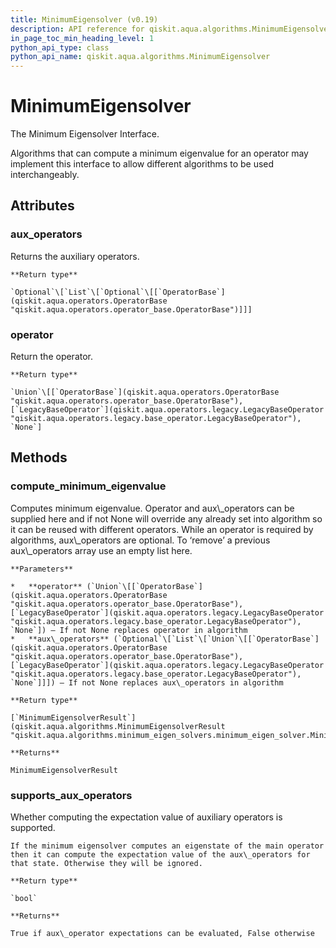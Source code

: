 ```yaml
---
title: MinimumEigensolver (v0.19)
description: API reference for qiskit.aqua.algorithms.MinimumEigensolver in qiskit v0.19
in_page_toc_min_heading_level: 1
python_api_type: class
python_api_name: qiskit.aqua.algorithms.MinimumEigensolver
---
```


# MinimumEigensolver

<Class id="qiskit.aqua.algorithms.MinimumEigensolver" isDedicatedPage={true} github="https://github.com/qiskit-community/qiskit-aqua/tree/stable/0.7/qiskit/aqua/algorithms/minimum_eigen_solvers/minimum_eigen_solver.py" signature="MinimumEigensolver" modifiers="class">
  The Minimum Eigensolver Interface.

  Algorithms that can compute a minimum eigenvalue for an operator may implement this interface to allow different algorithms to be used interchangeably.

  ## Attributes

  <span id="minimumeigensolver-aux-operators" />

  ### aux\_operators

  <Attribute id="qiskit.aqua.algorithms.MinimumEigensolver.aux_operators" attributeTypeHint="Optional[List[Optional[qiskit.aqua.operators.operator_base.OperatorBase]]]" modifiers="abstract property">
    Returns the auxiliary operators.

    **Return type**

    `Optional`\[`List`\[`Optional`\[[`OperatorBase`](qiskit.aqua.operators.OperatorBase "qiskit.aqua.operators.operator_base.OperatorBase")]]]
  </Attribute>

  <span id="minimumeigensolver-operator" />

  ### operator

  <Attribute id="qiskit.aqua.algorithms.MinimumEigensolver.operator" attributeTypeHint="Optional[Union[qiskit.aqua.operators.operator_base.OperatorBase, qiskit.aqua.operators.legacy.base_operator.LegacyBaseOperator]]" modifiers="abstract property">
    Return the operator.

    **Return type**

    `Union`\[[`OperatorBase`](qiskit.aqua.operators.OperatorBase "qiskit.aqua.operators.operator_base.OperatorBase"), [`LegacyBaseOperator`](qiskit.aqua.operators.legacy.LegacyBaseOperator "qiskit.aqua.operators.legacy.base_operator.LegacyBaseOperator"), `None`]
  </Attribute>

  ## Methods

  <span id="minimumeigensolver-compute-minimum-eigenvalue" />

  ### compute\_minimum\_eigenvalue

  <Function id="qiskit.aqua.algorithms.MinimumEigensolver.compute_minimum_eigenvalue" signature="MinimumEigensolver.compute_minimum_eigenvalue(operator=None, aux_operators=None)" modifiers="abstract">
    Computes minimum eigenvalue. Operator and aux\_operators can be supplied here and if not None will override any already set into algorithm so it can be reused with different operators. While an operator is required by algorithms, aux\_operators are optional. To ‘remove’ a previous aux\_operators array use an empty list here.

    **Parameters**

    *   **operator** (`Union`\[[`OperatorBase`](qiskit.aqua.operators.OperatorBase "qiskit.aqua.operators.operator_base.OperatorBase"), [`LegacyBaseOperator`](qiskit.aqua.operators.legacy.LegacyBaseOperator "qiskit.aqua.operators.legacy.base_operator.LegacyBaseOperator"), `None`]) – If not None replaces operator in algorithm
    *   **aux\_operators** (`Optional`\[`List`\[`Union`\[[`OperatorBase`](qiskit.aqua.operators.OperatorBase "qiskit.aqua.operators.operator_base.OperatorBase"), [`LegacyBaseOperator`](qiskit.aqua.operators.legacy.LegacyBaseOperator "qiskit.aqua.operators.legacy.base_operator.LegacyBaseOperator"), `None`]]]) – If not None replaces aux\_operators in algorithm

    **Return type**

    [`MinimumEigensolverResult`](qiskit.aqua.algorithms.MinimumEigensolverResult "qiskit.aqua.algorithms.minimum_eigen_solvers.minimum_eigen_solver.MinimumEigensolverResult")

    **Returns**

    MinimumEigensolverResult
  </Function>

  <span id="minimumeigensolver-supports-aux-operators" />

  ### supports\_aux\_operators

  <Function id="qiskit.aqua.algorithms.MinimumEigensolver.supports_aux_operators" signature="MinimumEigensolver.supports_aux_operators()">
    Whether computing the expectation value of auxiliary operators is supported.

    If the minimum eigensolver computes an eigenstate of the main operator then it can compute the expectation value of the aux\_operators for that state. Otherwise they will be ignored.

    **Return type**

    `bool`

    **Returns**

    True if aux\_operator expectations can be evaluated, False otherwise
  </Function>
</Class>

